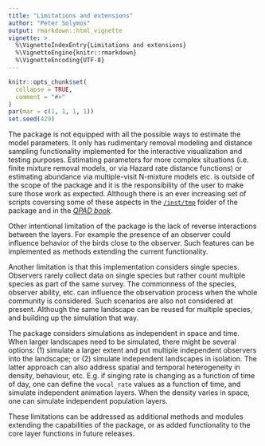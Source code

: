 ```yaml
---
title: "Limitations and extensions"
author: "Peter Solymos"
output: rmarkdown::html_vignette
vignette: >
  %\VignetteIndexEntry{Limitations and extensions}
  %\VignetteEngine{knitr::rmarkdown}
  %\VignetteEncoding{UTF-8}
---
```


```r
knitr::opts_chunk$set(
  collapse = TRUE,
  comment = "#>"
)
par(mar = c(1, 1, 1, 1))
set.seed(429)
```

The package is not equipped with all the possible ways to estimate the
model parameters. It only has rudimentary removal modeling and 
distance sampling functionality implemented for the interactive
visualization and testing purposes.
Estimating parameters for more complex situations (i.e.
finite mixture removal models, or via Hazard rate distance functions)
or estimating abundance via multiple-visit N-mixture models etc. is
outside of the scope of the package and it is the responsibility of the 
user to make sure those work as expected. Although there is an
ever increasing set of scripts coversing some of these aspects
in the [`/inst/tmp`](https://github.com/psolymos/bSims/tree/master/inst/tmp) 
folder of the package and in the 
[_QPAD book_](https://peter.solymos.org/qpad-book/).

Other intentional limitation of the package is the lack of
reverse interactions between the layers. For example
the presence of an observer could influence behavior
of the birds close to the observer. Such features can
be implemented as methods extending the current functionality.

Another limitation is that this implementation considers single
species. Observers rarely collect data on single species 
but rather count multiple species as part of the same survey.
The commonness of the species, observer ability, etc. can influence
the observation process when the whole community is considered.
Such scenarios are also not considered at present. Although the same
landscape can be reused for multiple species, and building up
the simulation that way.

The package considers simulations as independent 
in space and time. When larger landscapes need to be simulated, 
there might be several options: 
(1) simulate a larger extent and put multiple independent observers 
into the landscape; or (2) simulate independent landscapes in isolation.
The latter approach can also address spatial and temporal
heterogeneity in density, behaviour, etc. E.g. if
singing rate is changing as a function of time of day,
one can define the `vocal_rate` values as a function of time,
and simulate independent animation layers.
When the density varies in space, one can
simulate independent population layers.

These limitations can be addressed as additional methods and
modules extending the capabilities of the package, 
or as added functionality to the core layer functions
in future releases.

